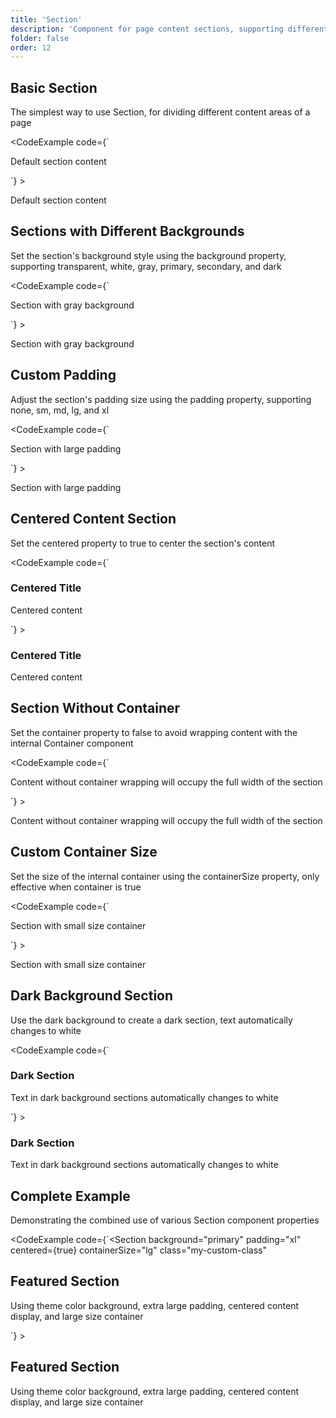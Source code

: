 ```yaml
---
title: 'Section'
description: 'Component for page content sections, supporting different padding, backgrounds, and spacing'
folder: false
order: 12
---
```



## Basic Section

The simplest way to use Section, for dividing different content areas of a page

<CodeExample
  code={`<Section>
  <p>Default section content</p>
</Section>`}
>
  <Section border={true}>
    <p>Default section content</p>
  </Section>
</CodeExample>

## Sections with Different Backgrounds

Set the section's background style using the background property, supporting transparent, white, gray, primary, secondary, and dark

<CodeExample
  code={`<Section background="gray">
  <p>Section with gray background</p>
</Section>`}
>
  <Section background="gray" border={true}>
    <p>Section with gray background</p>
  </Section>
</CodeExample>

## Custom Padding

Adjust the section's padding size using the padding property, supporting none, sm, md, lg, and xl

<CodeExample
  code={`<Section padding="lg">
  <p>Section with large padding</p>
</Section>`}
>
  <Section padding="lg" border={true}>
    <p>Section with large padding</p>
  </Section>
</CodeExample>

## Centered Content Section

Set the centered property to true to center the section's content

<CodeExample
  code={`<Section centered={true}>
  <h3>Centered Title</h3>
  <p>Centered content</p>
</Section>`}
>
  <Section centered={true} border={true}>
    <h3>Centered Title</h3>
    <p>Centered content</p>
  </Section>
</CodeExample>

## Section Without Container

Set the container property to false to avoid wrapping content with the internal Container component

<CodeExample
  code={`<Section container={false} background="primary">
  <p>Content without container wrapping will occupy the full width of the section</p>
</Section>`}
>
  <Section container={false} background="primary" border={true}>
    <p>Content without container wrapping will occupy the full width of the section</p>
  </Section>
</CodeExample>

## Custom Container Size

Set the size of the internal container using the containerSize property, only effective when container is true

<CodeExample
  code={`<Section containerSize="sm" background="secondary">
  <p>Section with small size container</p>
</Section>`}
>
  <Section containerSize="sm" background="secondary" border={true}>
    <p>Section with small size container</p>
  </Section>
</CodeExample>

## Dark Background Section

Use the dark background to create a dark section, text automatically changes to white

<CodeExample
  code={`<Section background="dark">
  <h3>Dark Section</h3>
  <p>Text in dark background sections automatically changes to white</p>
</Section>`}
>
  <Section background="dark" border={true}>
    <h3>Dark Section</h3>
    <p>Text in dark background sections automatically changes to white</p>
  </Section>
</CodeExample>

## Complete Example

Demonstrating the combined use of various Section component properties

<CodeExample
  code={`<Section 
  background="primary" 
  padding="xl" 
  centered={true}
  containerSize="lg"
  class="my-custom-class"
>
  <div class="py-8">
    <h2 class="text-2xl font-bold mb-4">Featured Section</h2>
    <p>Using theme color background, extra large padding, centered content display, and large size container</p>
  </div>
</Section>`}
>
  <Section 
    background="primary" 
    padding="xl" 
    centered={true}
    containerSize="lg"
    class="my-custom-class"
  >
    <div class="py-8">
      <h2 class="text-2xl font-bold mb-4">Featured Section</h2>
      <p>Using theme color background, extra large padding, centered content display, and large size container</p>
    </div>
  </Section>
</CodeExample>
